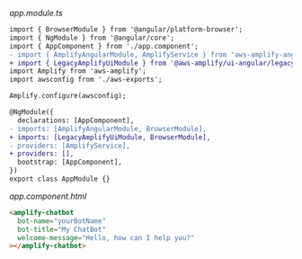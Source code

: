 _app.module.ts_

```diff
import { BrowserModule } from '@angular/platform-browser';
import { NgModule } from '@angular/core';
import { AppComponent } from './app.component';
- import { AmplifyAngularModule, AmplifyService } from 'aws-amplify-angular';
+ import { LegacyAmplifyUiModule } from '@aws-amplify/ui-angular/legacy';
import Amplify from 'aws-amplify';
import awsconfig from './aws-exports';

Amplify.configure(awsconfig);

@NgModule({
  declarations: [AppComponent],
- imports: [AmplifyAngularModule, BrowserModule],
+ imports: [LegacyAmplifyUiModule, BrowserModule],
- providers: [AmplifyService],
+ providers: [],
  bootstrap: [AppComponent],
})
export class AppModule {}
```

_app.component.html_

```html
<amplify-chatbot
  bot-name="yourBotName"
  bot-title="My ChatBot"
  welcome-message="Hello, how can I help you?"
></amplify-chatbot>
```
